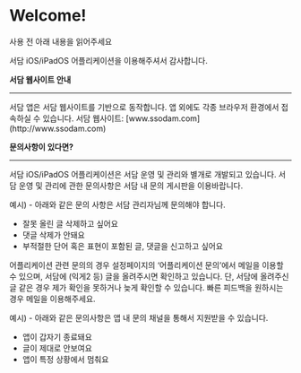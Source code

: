 
# Welcome!


<Callout emoji="💡">
  사용 전 아래 내용을 읽어주세요
</Callout>

서담 iOS/iPadOS 어플리케이션을 이용해주셔서 감사합니다.

**서담 웹사이트 안내**
<hr/>
서담 앱은 서담 웹사이트를 기반으로 동작합니다. 앱 외에도 각종 브라우저 환경에서 접속하실 수 있습니다.  
서담 웹사이트: [www.ssodam.com](http://www.ssodam.com)

**문의사항이 있다면?**
<hr/>
서담 iOS/iPadOS 어플리케이션은 서담 운영 및 관리와 별개로 개발되고 있습니다.  
서담 운영 및 관리에 관한 문의사항은 서담 내 문의 게시판을 이용바랍니다.

예시) - 아래와 같은 문의 사항은 서담 관리자님께 문의해야 합니다.

- 잘못 올린 글 삭제하고 싶어요
- 댓글 삭제가 안돼요
- 부적절한 단어 혹은 표현이 포함된 글, 댓글을 신고하고 싶어요

어플리케이션 관련 문의의 경우 설정페이지의 ‘어플리케이션 문의’에서 메일을 이용할 수 있으며, 서담에 (익게2 등) 글을 올려주시면 확인하고 있습니다. 단, 서담에 올려주신 글 같은 경우 제가 확인을 못하거나 늦게 확인할 수 있습니다. 빠른 피드백을 원하시는 경우 메일을 이용해주세요.

예시) - 아래와 같은 문의사항은 앱 내 문의 채널을 통해서 지원받을 수 있습니다.

- 앱이 갑자기 종료돼요
- 글이 제대로 안보여요
- 앱이 특정 상황에서 멈춰요